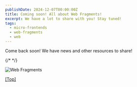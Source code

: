 ```yaml
---
publishDate: 2024-12-07T00:00:00Z
title: Coming soon! All about Web Fragments!
excerpt: We have a lot to share with you! Stay tuned!
tags:
  - micro-frontends
  - web-fragments
  - web
---
```



Come back soon! We have news and other resources to share!

<Tweet id="https://twitter.com/jonathan_gelin/status/1865057440879739112" />

{/* <YouTube id="y9n6HkftavM" /> */}

![Web Fragments](../../assets/images/wf-splash.png)

[[Top]](#top)
